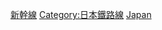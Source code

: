 {{Commonscat|High speed railway lines in Japan}}

[[Category:新幹線|]]
[[Category:日本鐵路線|Category:日本鐵路線]]
[[Category:各國高速鐵路線|Japan]]